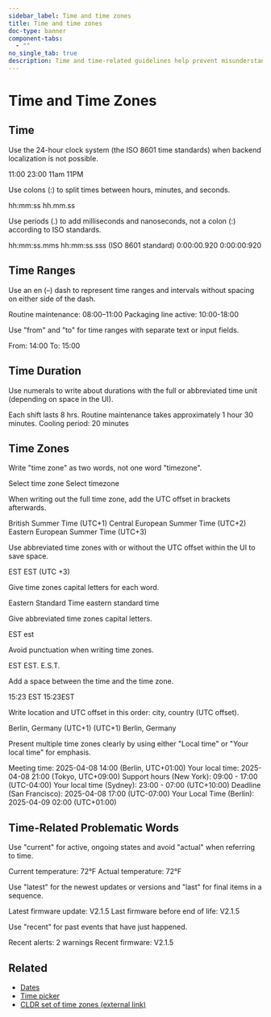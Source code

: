 ```yaml
---
sidebar_label: Time and time zones
title: Time and time zones
doc-type: banner
component-tabs:
  - ""
no_single_tab: true
description: Time and time-related guidelines help prevent misunderstandings and errors, especially in global operations where different time zones are involved. By standardizing how times and time zones are presented, users can easily interpret and coordinate schedules, leading to more efficient and reliable operations.
---
```



# Time and Time Zones

## Time

Use the 24-hour clock system (the ISO 8601 time standards) when backend localization is not possible.

<DoAndDont>
  <DoAndDont.Do>
    <DoAndDont.Item>11:00</DoAndDont.Item>
    <DoAndDont.Item>23:00</DoAndDont.Item>
  </DoAndDont.Do>
  <DoAndDont.Dont>
    <DoAndDont.Item>11am</DoAndDont.Item>
    <DoAndDont.Item>11PM</DoAndDont.Item>
  </DoAndDont.Dont>
</DoAndDont>

Use colons (:) to split times between hours, minutes, and seconds.

<DoAndDont>
  <DoAndDont.Do>
    <DoAndDont.Item>hh:mm:ss</DoAndDont.Item>
  </DoAndDont.Do>
  <DoAndDont.Dont>
    <DoAndDont.Item>hh.mm.ss</DoAndDont.Item>
  </DoAndDont.Dont>
</DoAndDont>

Use periods (.) to add milliseconds and nanoseconds, not a colon (:) according to ISO standards.

<DoAndDont>
  <DoAndDont.Do>
    <DoAndDont.Item>hh:mm:ss.mms</DoAndDont.Item>
    <DoAndDont.Item>hh:mm:ss.sss (ISO 8601 standard)</DoAndDont.Item>
    <DoAndDont.Item>0:00:00.920</DoAndDont.Item>
  </DoAndDont.Do>
  <DoAndDont.Dont>
    <DoAndDont.Item>0:00:00:920</DoAndDont.Item>
  </DoAndDont.Dont>
</DoAndDont>

## Time Ranges

Use an en (–) dash to represent time ranges and intervals without spacing on either side of the dash.

<DoAndDont>
  <DoAndDont.Do>
    <DoAndDont.Item>Routine maintenance: 08:00–11:00</DoAndDont.Item>
  </DoAndDont.Do>
  <DoAndDont.Dont>
    <DoAndDont.Item>Packaging line active: 10:00-18:00</DoAndDont.Item>
  </DoAndDont.Dont>
</DoAndDont>

Use "from" and "to" for time ranges with separate text or input fields.

<DoAndDont>
  <DoAndDont.Do>
    <DoAndDont.Item>From: 14:00</DoAndDont.Item>
    <DoAndDont.Item>To: 15:00</DoAndDont.Item>
  </DoAndDont.Do>
</DoAndDont>

## Time Duration

Use numerals to write about durations with the full or abbreviated time unit (depending on space in the UI).

<DoAndDont>
  <DoAndDont.Do>
    <DoAndDont.Item>Each shift lasts 8 hrs.</DoAndDont.Item>
    <DoAndDont.Item>Routine maintenance takes approximately 1 hour 30 minutes.</DoAndDont.Item>
    <DoAndDont.Item>Cooling period: 20 minutes</DoAndDont.Item>
  </DoAndDont.Do>
</DoAndDont>

## Time Zones

Write "time zone" as two words, not one word "timezone".

<DoAndDont>
  <DoAndDont.Do>
    <DoAndDont.Item>Select time zone</DoAndDont.Item>
  </DoAndDont.Do>
  <DoAndDont.Dont>
    <DoAndDont.Item>Select timezone</DoAndDont.Item>
  </DoAndDont.Dont>
</DoAndDont>

When writing out the full time zone, add the UTC offset in brackets afterwards.

<DoAndDont>
  <DoAndDont.Do>
    <DoAndDont.Item>British Summer Time (UTC+1)</DoAndDont.Item>
    <DoAndDont.Item>Central European Summer Time (UTC+2)</DoAndDont.Item>
    <DoAndDont.Item>Eastern European Summer Time (UTC+3)</DoAndDont.Item>
  </DoAndDont.Do>
</DoAndDont>

Use abbreviated time zones with or without the UTC offset within the UI to save space.

<DoAndDont>
  <DoAndDont.Do>
    <DoAndDont.Item>EST</DoAndDont.Item>
    <DoAndDont.Item>EST (UTC +3)</DoAndDont.Item>
  </DoAndDont.Do>
</DoAndDont>

Give time zones capital letters for each word.

<DoAndDont>
  <DoAndDont.Do>
    <DoAndDont.Item>Eastern Standard Time</DoAndDont.Item>
  </DoAndDont.Do>
  <DoAndDont.Dont>
    <DoAndDont.Item>eastern standard time</DoAndDont.Item>
  </DoAndDont.Dont>
</DoAndDont>

Give abbreviated time zones capital letters.

<DoAndDont>
  <DoAndDont.Do>
    <DoAndDont.Item>EST</DoAndDont.Item>
  </DoAndDont.Do>
  <DoAndDont.Dont>
    <DoAndDont.Item>est</DoAndDont.Item>
  </DoAndDont.Dont>
</DoAndDont>

Avoid punctuation when writing time zones.

<DoAndDont>
  <DoAndDont.Do>
    <DoAndDont.Item>EST</DoAndDont.Item>
  </DoAndDont.Do>
  <DoAndDont.Dont>
    <DoAndDont.Item>EST.</DoAndDont.Item>
    <DoAndDont.Item>E.S.T.</DoAndDont.Item>
  </DoAndDont.Dont>
</DoAndDont>

Add a space between the time and the time zone.

<DoAndDont>
  <DoAndDont.Do>
    <DoAndDont.Item>15:23 EST</DoAndDont.Item>
  </DoAndDont.Do>
  <DoAndDont.Dont>
    <DoAndDont.Item>15:23EST</DoAndDont.Item>
  </DoAndDont.Dont>
</DoAndDont>

Write location and UTC offset in this order: city, country (UTC offset).

<DoAndDont>
  <DoAndDont.Do>
    <DoAndDont.Item>Berlin, Germany (UTC+1)</DoAndDont.Item>
  </DoAndDont.Do>
  <DoAndDont.Dont>
    <DoAndDont.Item>(UTC+1) Berlin, Germany</DoAndDont.Item>
  </DoAndDont.Dont>
</DoAndDont>

Present multiple time zones clearly by using either "Local time" or "Your local time" for emphasis.

<DoAndDont>
  <DoAndDont.Do>
    <DoAndDont.Item>Meeting time: 2025-04-08 14:00 (Berlin, UTC+01:00)
Your local time: 2025-04-08 21:00 (Tokyo, UTC+09:00)</DoAndDont.Item>
    <DoAndDont.Item>Support hours (New York): 09:00 - 17:00 (UTC-04:00)
Your local time (Sydney): 23:00 - 07:00 (UTC+10:00)</DoAndDont.Item>
    <DoAndDont.Item>Deadline (San Francisco): 2025-04-08 17:00 (UTC-07:00)
Your Local Time (Berlin): 2025-04-09 02:00 (UTC+01:00)</DoAndDont.Item>
  </DoAndDont.Do>
</DoAndDont>

## Time-Related Problematic Words

Use "current" for active, ongoing states and avoid "actual" when referring to time.

<DoAndDont>
  <DoAndDont.Do>
    <DoAndDont.Item>Current temperature: 72°F</DoAndDont.Item>
  </DoAndDont.Do>
  <DoAndDont.Dont>
    <DoAndDont.Item>Actual temperature: 72°F</DoAndDont.Item>
  </DoAndDont.Dont>
</DoAndDont>

Use "latest" for the newest updates or versions and "last" for final items in a sequence.

<DoAndDont>
  <DoAndDont.Do>
    <DoAndDont.Item>Latest firmware update: V2.1.5</DoAndDont.Item>
    <DoAndDont.Item>Last firmware before end of life: V2.1.5</DoAndDont.Item>
  </DoAndDont.Do>
</DoAndDont>

Use "recent" for past events that have just happened.

<DoAndDont>
  <DoAndDont.Do>
    <DoAndDont.Item>Recent alerts: 2 warnings</DoAndDont.Item>
  </DoAndDont.Do>
  <DoAndDont.Dont>
    <DoAndDont.Item>Recent firmware: V2.1.5</DoAndDont.Item>
  </DoAndDont.Dont>
</DoAndDont>

## Related

- [Dates](./date.mdx)
- [Time picker](../../../components/time-picker/index.mdx)
- [CLDR set of time zones (external link)](https://cldr.unicode.org/translation/time-zones-and-city-names)